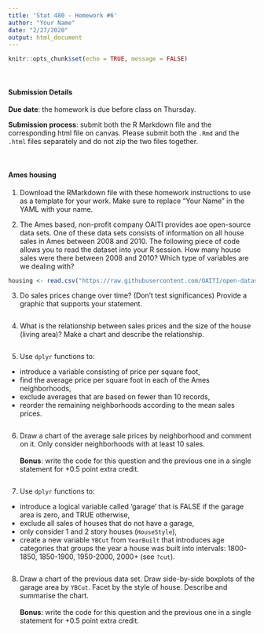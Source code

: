 ```yaml
---
title: 'Stat 480 - Homework #6'
author: "Your Name"
date: "2/27/2020"
output: html_document
---
```


```r
knitr::opts_chunk$set(echo = TRUE, message = FALSE)
```

<br/>

#### Submission Details

**Due date**: the homework is due before class on Thursday. 

**Submission process**: submit both the R Markdown file and the corresponding html file on canvas. Please submit both the `.Rmd` and the `.html` files separately and do not zip the two files together.

<br/>

#### Ames housing

  
1. Download the RMarkdown file with these homework instructions to use as a template for your work. Make sure to replace "Your Name" in the YAML with your name.

  
2. The Ames based, non-profit company OAITI provides aoe open-source data sets. One of these data sets consists of information on all house sales in Ames between 2008 and 2010. The following piece of code allows you to read the dataset into your R session. How many house sales were there between 2008 and 2010? Which type of variables are we dealing with?

```r
housing <- read.csv("https://raw.githubusercontent.com/OAITI/open-datasets/master/Housing%20Data/Ames-Housing.csv")
```


  
3. Do sales prices change over time? (Don't test significances) Provide a graphic that supports your statement.

```r

```


  
4. What is the relationship between sales prices and the size of the house (living area)? Make a chart and describe the relationship.

```r

```


  
5. Use `dplyr` functions to:  
  
  - introduce a variable consisting of price per square foot,   
  - find the average price per square foot in each of the Ames neighborhoods,            
  - exclude averages that are based on fewer than 10 records,  
  - reorder the remaining neighborhoods according to the mean sales prices.  
  

```r

```



6. Draw a chart of the average sale prices by neighborhood and comment on it. Only consider neighborhoods with at least 10 sales. <br><br> **Bonus**: write the code for this question and the previous one in a single statement for +0.5 point extra credit.

```r

```


7. Use `dplyr` functions to:

  - introduce a logical variable called 'garage' that is FALSE if the garage area is zero, and TRUE otherwise,
  - exclude all sales of houses that do not have a garage,
  - only consider 1 and 2 story houses (`HouseStyle`),
  - create a new variable `YBCut` from `YearBuilt` that introduces age categories that groups the year a house was built into intervals: 1800-1850, 1850-1900, 1950-2000, 2000+ (see `?cut`).
  
```r

```
  
  
  
8. Draw a chart of the previous data set. Draw side-by-side boxplots of the garage area by `YBCut`. Facet by the style of house. Describe and summarise the chart. <br><br> **Bonus**: write the code for this question and the previous one in a single statement for +0.5 point extra credit.

```r

```



